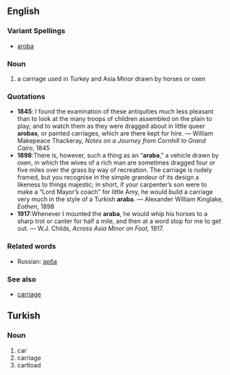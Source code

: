 ==English==
===Variant Spellings===
*[[aroba]]
===Noun===
#a carriage used in Turkey and Asia Minor drawn by horses or oxen
===Quotations===
*'''1845''': I found the examination of these antiquities much less pleasant than to look at the many troops of children assembled on the plain to play; and to watch them as they were dragged about in little queer '''arobas''', or painted carriages, which are there kept for hire. &mdash; William Makepeace Thackeray, ''Notes on a Journey from Cornhill to Grand Cairo'', 1845
*'''1898''':There is, however, such a thing as an “'''araba''',” a vehicle drawn by oxen, in which the wives of a rich man are sometimes dragged four or five miles over the grass by way of recreation. The carriage is rudely framed, but you recognise in the simple grandeur of its design a likeness to things majestic; in short, if your carpenter’s son were to make a “Lord Mayor’s coach” for little Amy, he would build a carriage very much in the style of a Turkish '''araba'''. &mdash; Alexander William Kinglake, ''Eothen'', 1898
*'''1917''':Whenever I mounted the '''araba''', he would whip his horses to a sharp trot or canter for half a mile, and then at a word stop for me to get out. &mdash; W.J. Childs, ''Across Asia Minor on Foot,'' 1917. 

===Related words===
*Russian: [[арба]]

===See also===
*[[carriage]]

==Turkish==
===Noun===
#car
#carriage
#cartload